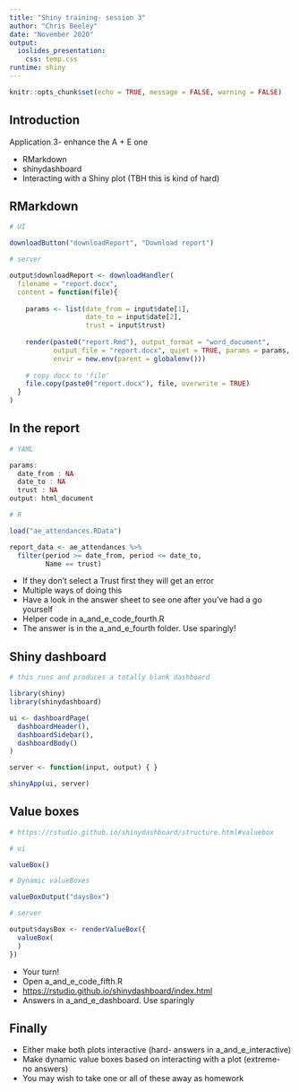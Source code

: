```yaml
---
title: "Shiny training- session 3"
author: "Chris Beeley"
date: "November 2020"
output: 
  ioslides_presentation:
    css: temp.css
runtime: shiny
---
```


```r

knitr::opts_chunk$set(echo = TRUE, message = FALSE, warning = FALSE)

```

## Introduction 

Application 3- enhance the A + E one

* RMarkdown
* shinydashboard
* Interacting with a Shiny plot (TBH this is kind of hard)

## RMarkdown

```r

# UI

downloadButton("downloadReport", "Download report")

# server

output$downloadReport <- downloadHandler(
  filename = "report.docx",
  content = function(file){
    
    params <- list(date_from = input$date[1],
                   date_to = input$date[2],
                   trust = input$trust)
    
    render(paste0("report.Rmd"), output_format = "word_document",
           output_file = "report.docx", quiet = TRUE, params = params,
           envir = new.env(parent = globalenv()))
    
    # copy docx to 'file'
    file.copy(paste0("report.docx"), file, overwrite = TRUE)
  }
)

```

## In the report

```r

# YAML

params: 
  date_from : NA
  date_to : NA
  trust : NA
output: html_document

# R

load("ae_attendances.RData")

report_data <- ae_attendances %>% 
  filter(period >= date_from, period <= date_to,
         Name == trust)

```

* If they don't select a Trust first they will get an error
* Multiple ways of doing this
* Have a look in the answer sheet to see one after you've had a go yourself
* Helper code in a_and_e_code_fourth.R
* The answer is in the a_and_e_fourth folder. Use sparingly!

## Shiny dashboard

```r

# this runs and produces a totally blank dashboard

library(shiny)
library(shinydashboard)

ui <- dashboardPage(
  dashboardHeader(),
  dashboardSidebar(),
  dashboardBody()
)

server <- function(input, output) { }

shinyApp(ui, server)

```

## Value boxes

```r

# https://rstudio.github.io/shinydashboard/structure.html#valuebox

# ui

valueBox()

# Dynamic valueBoxes

valueBoxOutput("daysBox")

# server

output$daysBox <- renderValueBox({
  valueBox(
  )
})

```

* Your turn!
* Open a_and_e_code_fifth.R
* [https://rstudio.github.io/shinydashboard/index.html](https://rstudio.github.io/shinydashboard/index.html)
* Answers in a_and_e_dashboard. Use sparingly

## Finally

* Either make both plots interactive (hard- answers in a_and_e_interactive)
* Make dynamic value boxes based on interacting with a plot (extreme- no answers)
* You may wish to take one or all of these away as homework
